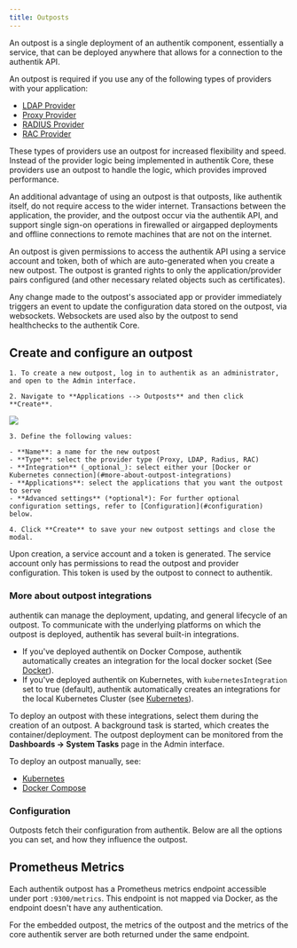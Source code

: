 ```yaml
---
title: Outposts
---
```


An outpost is a single deployment of an authentik component, essentially a service, that can be deployed anywhere that allows for a connection to the authentik API.

An outpost is required if you use any of the following types of providers with your application:

- [LDAP Provider](../providers/ldap/index.md)
- [Proxy Provider](../providers/proxy/index.md)
- [RADIUS Provider](../providers/radius/index.mdx)
- [RAC Provider](../providers/rac/index.md)

These types of providers use an outpost for increased flexibility and speed. Instead of the provider logic being implemented in authentik Core, these providers use an outpost to handle the logic, which provides improved performance.

An additional advantage of using an outpost is that outposts, like authentik itself, do not require access to the wider internet. Transactions between the application, the provider, and the outpost occur via the authentik API, and support single sign-on operations in firewalled or airgapped deployments and offline connections to remote machines that are not on the internet.

An outpost is given permissions to access the authentik API using a service account and token, both of which are auto-generated when you create a new outpost. The outpost is granted rights to only the application/provider pairs configured (and other necessary related objects such as certificates).

Any change made to the outpost's associated app or provider immediately triggers an event to update the configuration data stored on the outpost, via websockets. Websockets are used also by the outpost to send healthchecks to the authentik Core.

## Create and configure an outpost

    1. To create a new outpost, log in to authentik as an administrator, and open to the Admin interface.

    2. Navigate to **Applications --> Outposts** and then click **Create**.

![](./outpost-create.png)

    3. Define the following values:

    - **Name**: a name for the new outpost
    - **Type**: select the provider type (Proxy, LDAP, Radius, RAC)
    - **Integration** (_optional_): select either your [Docker or Kubernetes connection](#more-about-outpost-integrations)
    - **Applications**: select the applications that you want the outpost to serve
    - **Advanced settings** (*optional*): For further optional configuration settings, refer to [Configuration](#configuration) below.

    4. Click **Create** to save your new outpost settings and close the modal.

Upon creation, a service account and a token is generated. The service account only has permissions to read the outpost and provider configuration. This token is used by the outpost to connect to authentik.

### More about outpost integrations

authentik can manage the deployment, updating, and general lifecycle of an outpost. To communicate with the underlying platforms on which the outpost is deployed, authentik has several built-in integrations.

- If you've deployed authentik on Docker Compose, authentik automatically creates an integration for the local docker socket (See [Docker](./integrations/docker.md)).
- If you've deployed authentik on Kubernetes, with `kubernetesIntegration` set to true (default), authentik automatically creates an integrations for the local Kubernetes Cluster (see [Kubernetes](./integrations/kubernetes.md)).

To deploy an outpost with these integrations, select them during the creation of an outpost. A background task is started, which creates the container/deployment. The outpost deployment can be monitored from the **Dashboards -> System Tasks** page in the Admin interface.

To deploy an outpost manually, see:

- [Kubernetes](./manual-deploy-kubernetes.md)
- [Docker Compose](./manual-deploy-docker-compose.md)

### Configuration

Outposts fetch their configuration from authentik. Below are all the options you can set, and how they influence the outpost.


<Configuration />

## Prometheus Metrics

Each authentik outpost has a Prometheus metrics endpoint accessible under port `:9300/metrics`. This endpoint is not mapped via Docker, as the endpoint doesn't have any authentication.

For the embedded outpost, the metrics of the outpost and the metrics of the core authentik server are both returned under the same endpoint.
